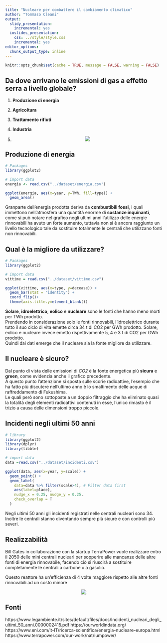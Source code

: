 ---
title: "Nucleare per combattere il cambiamento climatico"
author: "Tommaso Cleani"
output:
  slidy_presentation:
    incremental: yes
  ioslides_presentation:
    css: ../style/style.css
    incremental: yes
editor_options:
  chunk_output_type: inline
---

```{r setup, include=FALSE}
knitr::opts_chunk$set(cache = TRUE, message = FALSE, warning = FALSE)
```

## Da dove arrivano le **emissioni di gas a effetto serra** a livello globale?

1. **Produzione di energia**
2. **Agricoltura**
3. **Trattamento rifiuti**
4. **Industria**

5. <div style="text-align:center"><img src ="../img/grafico_fonti.png"/></div>

## Produzione di energia

```{r, echo=FALSE}
# Packages
library(ggplot2)

# import data
energia <- read.csv("../dataset/energia.csv")

ggplot(energia, aes(x=year, y=TWh, fill=type)) + 
  geom_area()

```

<p>Granparte dell'energia prodotta deriva da **combustibili fossi**, i quali immettono nell'atmosfera una quantità enorme di **sostanze inquinanti**, come si può notare nel grafico negli ultimi anni l'utilizzo delle energie rinnovabili ha avuto un forte aumento, tuttavia non si è ancora raggiunto un livello tecnologico tale da sostituire totalmente le centrali che utilizzano fonti non rinnovabili.</p>

## Qual è la migliore da utilizzare?

```{r, echo=FALSE}
# Packages
library(ggplot2)

# import data
vittime = read.csv("../dataset/vittime.csv")

ggplot(vittime, aes(x=type, y=decease)) + 
  geom_bar(stat = "identity") +
  coord_flip()+
  theme(axis.title.y=element_blank())

```

<p>**Solare**, **idroelettrico**, **eolico** e **nucleare** sono le fonti che hanno meno morti per TWh prodotto.<br>
Prendendo in considerazione solo le fonti rinnovabili, l'idroelettrico durante tutto il suo ciclo di vita emette circa 34 t di CO2 per GWh prodotto. Solare, eolico e nucleare invece emetto rispettivamente 5, 4 e 3 t di CO2 per GWh prodotto. <br>
Quindi dai dati emerge che il nucleare sia la fonte migliore da utilizzare.</p>

## Il nucleare è sicuro?

<p>Dal punto di vista delle emissioni di *CO2* è la fonte energetica più **sicura** e **green**, come evidenzia anche il grafico precedente.<br>
A questo punto l'attenzione si sposta sulle scorie radioattive, l'esempio che ha fatto più discutere nell'ultimo anno è lo smaltimento delle acque di raffreddamento di Fukushima.<br>
Le quali però sono sottoposte a un doppio filtraggio che ha eliminato quasi la totalità degli elementi radioattivi contenuti in esse, l'unico rimasto è il trizio a causa delle dimensioni troppo piccole.</p>

## Incidenti negli ultimi 50 anni
```{r, echo=FALSE}
# library
library(ggplot2)
library(dplyr)
library(tibble)

# import data
data =read.csv("../dataset/incidenti.csv")

ggplot(data, aes(x=year, y=scale)) +
  geom_point() + 
  geom_label( 
    data=data %>% filter(scale>4), # Filter data first
    aes(label=place),
    nudge_x = 0.25, nudge_y = 0.25, 
    check_overlap = T
  )
```
<p>Negli ultimi 50 anni gli incidenti registrati nelle centrali nucleari sono 34.<br>
Inoltre le centrali stanno diventando sempre più sicure e con controlli più severi.</p>

## Realizzabilità
<p>Bill Gates in collaborazione con la startup TerraPower vuole realizzare entro il 2050 delle mini centrali nucleari per sopperire alle mancanze delle altre fonti di energia rinnovabile, facendo ciò si riuscirà a sostituire completamente le centrali a carbone o a gasolio.</p>
<p>Questo reattore ha un'efficienza di 4 volte maggiore rispetto alle altre fonti rinnovabili ad un costo minore</p>
<div style="text-align:center"><img src ="../img/natrium.jpg"/></div>
## Fonti
https://www.legambiente.it/sites/default/files/docs/Incidenti_nucleari_degli_ultimi_50_anni.0000002415.pdf
https://ourworldindata.org/
https://www.eni.com/it-IT/ricerca-scientifica/energia-nucleare-europa.html
https://www.terrapower.com/our-work/natriumpower/
